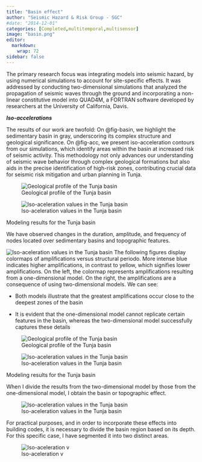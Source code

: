 ```yaml
---
title: "Basin effect"
author: "Seismic Hazard & Risk Group - SGC"
#date: "2014-12-01"
categories: [Completed,multitemporal,multisensor]
image: "basin.png"
editor: 
  markdown: 
    wrap: 72
sidebar: false
---
```


The primary research focus was integrating models into seismic hazard, by using numerical simulations to account for site-specific effects. It was addressed by conducting two-dimensional simulations that analyzed the propagation of seismic waves through the ground and incorporating a non-linear constitutive model into QUAD4M, a FORTRAN software developed by researchers at the University of California, Davis.

***Iso-accelerations***

The results of our work are twofold: On @fig-basin, we highlight the sedimentary basin in gray, underscoring its complex structure and geological significance. On @fig-acc, we present iso-acceleration contours from our simulations, which identify areas within the basin at increased risk of seismic activity. This methodology not only advances our understanding of seismic wave behavior through complex geological formations but also aids in the precise identification of high-risk zones, contributing crucial data for seismic risk mitigation and urban planning in Tunja.

::: {#fig-elephants layout-ncol=2}

![Geological profile of the Tunja basin](./basin.png){#fig-basin}

![Iso-aceleration values in the Tunja basin](./modeloD.png){#fig-acc}

Modeling results for the Tunja basin
:::

We have observed changes in the duration, amplitude, and frequency of nodes located over sedimentary basins and topographic features.

![Iso-aceleration values in the Tunja basin](./tempo.png){#fig-tempo}
The following figures display colormaps of amplifications versus structural periodo. More intense blue indicates higher amplifications, in contrast to yellow, which signifies lower  amplifications. On the left, the colormap represents amplifications resulting from a one-dimensional model. On the right, the amplifications are a consequence of using two-dimensional models. We can see:

- Both models illustrate that the greatest amplifications occur close to the deepest zones of the basin 

- It is evident that the one-dimensional model cannot replicate certain features in the basin, whereas the two-dimensional model successfully captures these details

::: {#fig-elephants layout-ncol=2}

![Geological profile of the Tunja basin](./1d.png){#fig-basin}

![Iso-aceleration values in the Tunja basin](./1d2.png){#fig-acc}

Modeling results for the Tunja basin
:::


When I divide the results from the two-dimensional model by those from the one-dimensional model, I obtain the basin or topographic effect.

![Iso-aceleration values in the Tunja basin](./1defecto.png){#fig-1d}

For practical purposes, and in order to incorporate these effects into building codes, it is necessary to divide the basin region based on its depth. For this specific case, I have segmented it into two distinct areas.

![Iso-aceleration v](./basin effect.png){#fig-baeffect}